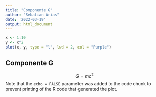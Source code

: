 ```yaml
---
title: "Componente G"
author: "Sebatian Arias"
date: '2022-03-19'
output: html_document
---
```


```r
x <- 1:10
y <- x^2
plot(x, y, type = "l", lwd = 2, col = "Purple")
```

## Componente G

$$G = mc^2$$
Note that the `echo = FALSE` parameter was added to the code chunk to prevent printing of the R code that generated the plot.
